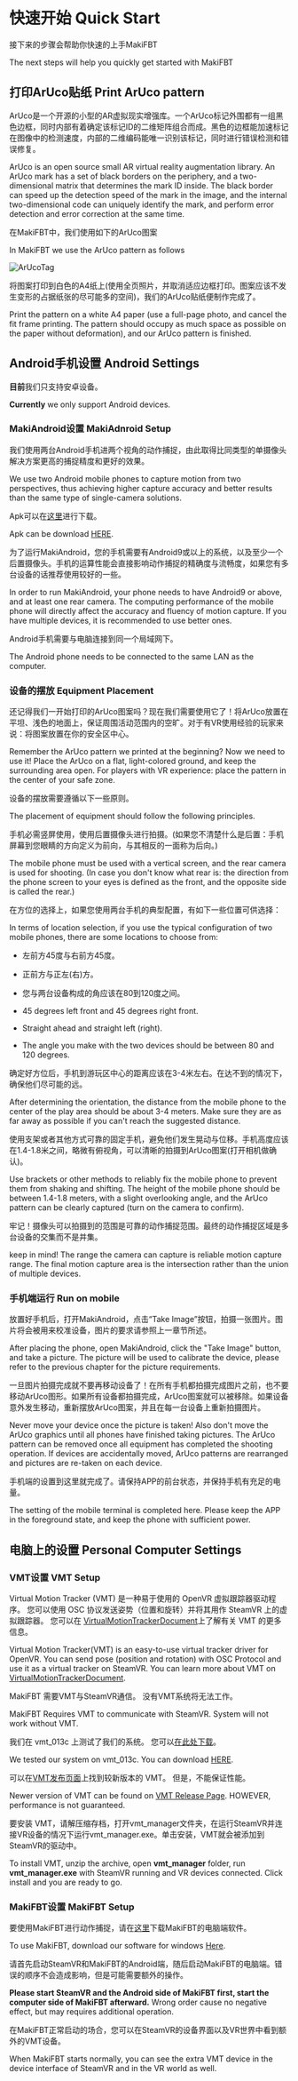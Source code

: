 # 快速开始 Quick Start

接下来的步骤会帮助你快速的上手MakiFBT

The next steps will help you quickly get started with MakiFBT

## 打印ArUco贴纸 Print ArUco pattern

ArUco是一个开源的小型的AR虚拟现实增强库。一个ArUco标记外围都有一组黑色边框，同时内部有着确定该标记ID的二维矩阵组合而成。黑色的边框能加速标记在图像中的检测速度，内部的二维编码能唯一识别该标记，同时进行错误检测和错误修复。

ArUco is an open source small AR virtual reality augmentation library. An ArUco mark has a set of black borders on the periphery, and a two-dimensional matrix that determines the mark ID inside. The black border can speed up the detection speed of the mark in the image, and the internal two-dimensional code can uniquely identify the mark, and perform error detection and error correction at the same time.

在MakiFBT中，我们使用如下的ArUco图案

In MakiFBT we use the ArUco pattern as follows

![ArUcoTag](image/ArUco.png#pic_center=256x256 "ArUco")

将图案打印到白色的A4纸上(使用全页照片，并取消适应边框打印。图案应该不发生变形的占据纸张的尽可能多的空间)，我们的ArUco贴纸便制作完成了。

Print the pattern on a white A4 paper (use a full-page photo, and cancel the fit frame printing. The pattern should occupy as much space as possible on the paper without deformation), and our ArUco pattern is finished.

## Android手机设置 Android Settings

**目前**我们只支持安卓设备。

**Currently** we only support Android devices.

### MakiAndroid设置 MakiAdnroid Setup

我们使用两台Android手机进两个视角的动作捕捉，由此取得比同类型的单摄像头解决方案更高的捕捉精度和更好的效果。

We use two Android mobile phones to capture motion from two perspectives, thus achieving higher capture accuracy and better results than the same type of single-camera solutions.

Apk可以在[这里](https://drive.google.com/drive/my-drive)进行下载。

Apk can be download [HERE](https://drive.google.com/drive/my-drive).

为了运行MakiAndroid，您的手机需要有Android9或以上的系统，以及至少一个后置摄像头。手机的运算性能会直接影响动作捕捉的精确度与流畅度，如果您有多台设备的话推荐使用较好的一些。

In order to run MakiAndroid, your phone needs to have Android9 or above, and at least one rear camera. The computing performance of the mobile phone will directly affect the accuracy and fluency of motion capture. If you have multiple devices, it is recommended to use better ones.

Android手机需要与电脑连接到同一个局域网下。

The Android phone needs to be connected to the same LAN as the computer.

### 设备的摆放 Equipment Placement

还记得我们一开始打印的ArUco图案吗？现在我们需要使用它了！将ArUco放置在平坦、浅色的地面上，保证周围活动范围内的空旷。对于有VR使用经验的玩家来说：将图案放置在你的安全区中心。

Remember the ArUco pattern we printed at the beginning? Now we need to use it! Place the ArUco on a flat, light-colored ground, and keep the surrounding area open. For players with VR experience: place the pattern in the center of your safe zone.

设备的摆放需要遵循以下一些原则。

The placement of equipment should follow the following principles.

手机必需竖屏使用，使用后置摄像头进行拍摄。(如果您不清楚什么是后置：手机屏幕到您眼睛的方向定义为前向，与其相反的一面称为后向。)

The mobile phone must be used with a vertical screen, and the rear camera is used for shooting. (In case you don't know what rear is: the direction from the phone screen to your eyes is defined as the front, and the opposite side is called the rear.)

在方位的选择上，如果您使用两台手机的典型配置，有如下一些位置可供选择：

In terms of location selection, if you use the typical configuration of two mobile phones, there are some locations to choose from:

- 左前方45度与右前方45度。
- 正前方与正左(右)方。
- 您与两台设备构成的角应该在80到120度之间。
 
- 45 degrees left front and 45 degrees right front.
- Straight ahead and straight left (right).
- The angle you make with the two devices should be between 80 and 120 degrees.

确定好方位后，手机到游玩区中心的距离应该在3-4米左右。在达不到的情况下，确保他们尽可能的远。

After determining the orientation, the distance from the mobile phone to the center of the play area should be about 3-4 meters. Make sure they are as far away as possible if you can't reach the suggested distance.

使用支架或者其他方式可靠的固定手机，避免他们发生晃动与位移。手机高度应该在1.4-1.8米之间，略微有俯视角，可以清晰的拍摄到ArUco图案(打开相机做确认)。

Use brackets or other methods to reliably fix the mobile phone to prevent them from shaking and shifting. The height of the mobile phone should be between 1.4-1.8 meters, with a slight overlooking angle, and the ArUco pattern can be clearly captured (turn on the camera to confirm).

牢记！摄像头可以拍摄到的范围是可靠的动作捕捉范围。最终的动作捕捉区域是多台设备的交集而不是并集。

keep in mind! The range the camera can capture is reliable motion capture range. The final motion capture area is the intersection rather than the union of multiple devices.

### 手机端运行 Run on mobile

放置好手机后，打开MakiAndroid，点击“Take Image”按钮，拍摄一张图片。图片将会被用来校准设备，图片的要求请参照上一章节所述。

After placing the phone, open MakiAndroid, click the "Take Image" button, and take a picture. The picture will be used to calibrate the device, please refer to the previous chapter for the picture requirements.

一旦图片拍摄完成就不要再移动设备了！在所有手机都拍摄完成图片之前，也不要移动ArUco图形。如果所有设备都拍摄完成，ArUco图案就可以被移除。如果设备意外发生移动，重新摆放ArUco图案，并且在每一台设备上重新拍摄图片。

Never move your device once the picture is taken! Also don't move the ArUco graphics until all phones have finished taking pictures. The ArUco pattern can be removed once all equipment has completed the shooting operation. If devices are accidentally moved, ArUco patterns are rearranged and pictures are re-taken on each device.

手机端的设置到这里就完成了。请保持APP的前台状态，并保持手机有充足的电量。

The setting of the mobile terminal is completed here. Please keep the APP in the foreground state, and keep the phone with sufficient power.

## 电脑上的设置 Personal Computer Settings

### VMT设置 VMT Setup

Virtual Motion Tracker (VMT) 是一种易于使用的 OpenVR 虚拟跟踪器驱动程序。 您可以使用 OSC 协议发送姿势（位置和旋转）并将其用作 SteamVR 上的虚拟跟踪器。 您可以在 [VirtualMotionTrackerDocument](https://gpsnmeajp.github.io/VirtualMotionTrackerDocument/)上了解有关 VMT 的更多信息。

Virtual Motion Tracker(VMT) is an easy-to-use virtual tracker driver for OpenVR. You can send pose (position and rotation) with OSC Protocol and use it as a virtual tracker on SteamVR. You can learn more about VMT on [VirtualMotionTrackerDocument](https://gpsnmeajp.github.io/VirtualMotionTrackerDocument/).

MakiFBT 需要VMT与SteamVR通信。 没有VMT系统将无法工作。

MakiFBT Requires VMT to communicate with SteamVR. System will not work without VMT.

我们在 vmt_013c 上测试了我们的系统。 您可以[在此处下载](https://github.com/gpsnmeajp/VirtualMotionTracker/releases/download/v0.13c/vmt_013c.zip)。

We tested our system on vmt_013c. You can download [HERE](https://github.com/gpsnmeajp/VirtualMotionTracker/releases/download/v0.13c/vmt_013c.zip).

可以在[VMT发布页面](https://github.com/gpsnmeajp/VirtualMotionTracker/releases)上找到较新版本的 VMT。 但是，不能保证性能。

Newer version of VMT can be found on [VMT Release Page](https://github.com/gpsnmeajp/VirtualMotionTracker/releases). HOWEVER, performance is not guaranteed.

要安装 VMT，请解压缩存档，打开vmt_manager文件夹，在运行SteamVR并连接VR设备的情况下运行vmt_manager.exe。单击安装，VMT就会被添加到SteamVR的驱动中。

To install VMT, unzip the archive, open **vmt_manager** folder, run **vmt_manager.exe** with SteamVR running and VR devices connected. Click install and you are ready to go.

### MakiFBT设置 MakiFBT Setup

要使用MakiFBT进行动作捕捉，请在[这里](https://drive.google.com/drive/my-drive)下载MakiFBT的电脑端软件。

To use MakiFBT, download our software for windows [Here](https://drive.google.com/drive/my-drive).

请首先启动SteamVR和MakiFBT的Android端，随后启动MakiFBT的电脑端。错误的顺序不会造成影响，但是可能需要额外的操作。

**Please start SteamVR and the Android side of MakiFBT first, start the computer side of MakiFBT afterward.** Wrong order cause no negative effect, but may requires additional operation.

在MakiFBT正常启动的场合，您可以在SteamVR的设备界面以及VR世界中看到额外的VMT设备。

When MakiFBT starts normally, you can see the extra VMT device in the device interface of SteamVR and in the VR world as well.
